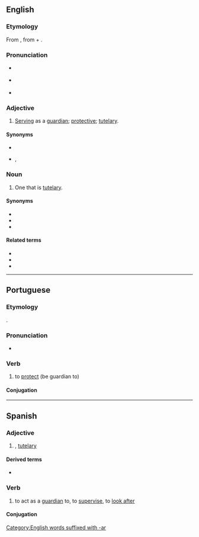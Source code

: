 ==English==

===Etymology===
From {{der|en|la|tutelaris}}, from {{m|la|tutela|tūtēla|[[tutelage]], [[guardianship]]; [[dependent#Noun|dependent]], [[client]]}} + {{m|la|-aris|-āris|''used to form an adjective, usually from a noun, indicating a relationship or a pertaining to''}}.

===Pronunciation===
* {{a|RP}} {{IPA|/ˈtjuːtələ/|lang=en}}
* {{a|GA}} {{IPA|/ˈtuːtəlɚ/|lang=en}}
* {{hyphenation|tu|tel|ar|lang=en}}

===Adjective===
{{en-adj}}

# [[serve#Verb|Serving]] as a [[guardian]]; [[protective]]; [[tutelary#Adjective|tutelary]].

====Synonyms====
* {{l|en|protective}}
* {{l|en|tutelaric}} {{qualifier|rare}}, {{l|en|tutelary|pos=adjective}}

===Noun===
{{en-noun}}

# One that is [[tutelary#Adjective|tutelary]].

====Synonyms====
* {{l|en|guardian}}
* {{l|en|protector}}
* {{l|en|tutelary|pos=noun}}

====Related terms====
* {{l|en|tutelage}}
* {{l|en|tutelarity}}
* {{l|en|tutor}}

[[Category:English words suffixed with -ar]]

----

==Portuguese==

===Etymology===
{{suffix|pt|tutela|ar|}}.

===Pronunciation===
* {{a|PT}} {{IPA|/tutɨˈlaɾ/|lang=pt}}

===Verb===
{{pt-verb|tutel|ar}}

# to [[protect]] (be guardian to)

====Conjugation====
{{pt-conj|tutel|ar}}

----

==Spanish==

===Adjective===
{{es-adj|pl=tutelares}}

# {{l|es|tutelar}}, [[tutelary]]

====Derived terms====
* {{l|es|ángel tutelar}}

===Verb===
{{es-verb}}

# to act as a [[guardian]] to, to [[supervise]], to [[look after]]

====Conjugation====
{{es-conj-ar|tutel|combined=1}}